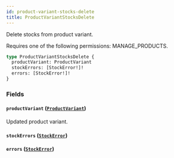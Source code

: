 ```yaml
---
id: product-variant-stocks-delete
title: ProductVariantStocksDelete
---
```



Delete stocks from product variant. 

Requires one of the following permissions: MANAGE_PRODUCTS.

```graphql
type ProductVariantStocksDelete {
  productVariant: ProductVariant
  stockErrors: [StockError!]!
  errors: [StockError!]!
}
```


### Fields

#### `productVariant` ([`ProductVariant`](../../../developer/api-reference/objects/product-variant))

Updated product variant.


#### `stockErrors` ([`StockError`](../../../developer/api-reference/objects/stock-error))




#### `errors` ([`StockError`](../../../developer/api-reference/objects/stock-error))






